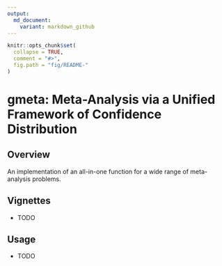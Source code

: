 ```yaml
---
output:
  md_document:
    variant: markdown_github
---
```


<!-- README.md is generated from README.Rmd. Please edit that file -->

```r
knitr::opts_chunk$set(
  collapse = TRUE,
  comment = "#>",
  fig.path = "fig/README-"
)
```

# __gmeta: Meta-Analysis via a Unified Framework of Confidence Distribution__

## Overview

An implementation of an all-in-one function for a wide range of meta-analysis problems.
  
## Vignettes

- TODO

## Usage

- TODO

